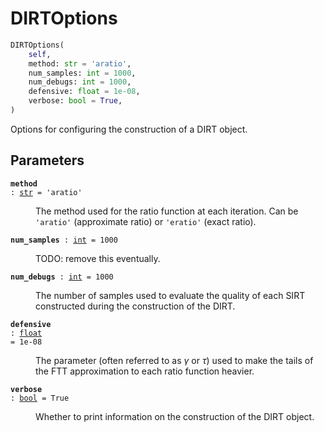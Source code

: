 # DIRTOptions { #deep_tensor.DIRTOptions }

```python
DIRTOptions(
    self,
    method: str = 'aratio',
    num_samples: int = 1000,
    num_debugs: int = 1000,
    defensive: float = 1e-08,
    verbose: bool = True,
)
```

Options for configuring the construction of a DIRT object.

## Parameters {.doc-section .doc-section-parameters}

<code>[**method**]{.parameter-name} [:]{.parameter-annotation-sep} [[str](`str`)]{.parameter-annotation} [ = ]{.parameter-default-sep} [\'aratio\']{.parameter-default}</code>

:   The method used for the ratio function at each iteration. Can  be `'aratio'` (approximate ratio) or `'eratio'` (exact ratio).

<code>[**num_samples**]{.parameter-name} [:]{.parameter-annotation-sep} [[int](`int`)]{.parameter-annotation} [ = ]{.parameter-default-sep} [1000]{.parameter-default}</code>

:   TODO: remove this eventually.

<code>[**num_debugs**]{.parameter-name} [:]{.parameter-annotation-sep} [[int](`int`)]{.parameter-annotation} [ = ]{.parameter-default-sep} [1000]{.parameter-default}</code>

:   The number of samples used to evaluate the quality of each SIRT  constructed during the construction of the DIRT.

<code>[**defensive**]{.parameter-name} [:]{.parameter-annotation-sep} [[float](`float`)]{.parameter-annotation} [ = ]{.parameter-default-sep} [1e-08]{.parameter-default}</code>

:   The parameter (often referred to as $\gamma$ or $\tau$) used to  make the tails of the FTT approximation to each ratio function  heavier.

<code>[**verbose**]{.parameter-name} [:]{.parameter-annotation-sep} [[bool](`bool`)]{.parameter-annotation} [ = ]{.parameter-default-sep} [True]{.parameter-default}</code>

:   Whether to print information on the construction of the DIRT  object.